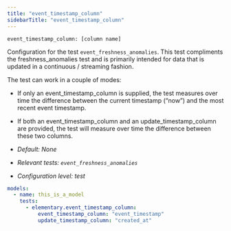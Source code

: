 ```yaml
---
title: "event_timestamp_column"
sidebarTitle: "event_timestamp_column"
---
```


`event_timestamp_column: [column name]`

Configuration for the test `event_freshness_anomalies`. 
This test compliments the freshness_anomalies test and is primarily intended for data that is updated in a continuous / streaming fashion.

The test can work in a couple of modes:

- If only an event_timestamp_column is supplied, the test measures over time the difference between the current timestamp (“now”) and the most recent event timestamp.
- If both an event_timestamp_column and an update_timestamp_column are provided, the test will measure over time the difference between these two columns.

- _Default: None_
- _Relevant tests: `event_freshness_anomalies`_
- _Configuration level: test_

<RequestExample>

```yml test
models:
  - name: this_is_a_model
    tests:
      - elementary.event_timestamp_column:
          event_timestamp_column: "event_timestamp"
          update_timestamp_column: "created_at"
```

</RequestExample>
